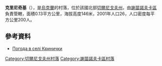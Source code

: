 {{coord|52|15|7|N|32|28|39|E|scale:100000|display=title}}

'''克里尼奇基'''（{{lang-uk|Кринички}}），是[[烏克蘭|烏克蘭]]的村落，位於該國北部[[切爾尼戈夫州|切爾尼戈夫州]]，由[[謝苗諾夫卡區|謝苗諾夫卡區]]負責管轄，面積0.13平方公里，海拔高度146米，2001年人口26，人口密度每平方公里200人。

==參考資料==
* [http://weather.in.ua/ua/chernigovskaja/12369 Погода в селі Кринички] {{Wayback|url=http://weather.in.ua/ua/chernigovskaja/12369 |date=20200815090326 }}

[[Category:切爾尼戈夫州村落|Category:切爾尼戈夫州村落]]
[[Category:謝苗諾夫卡區村落|Category:謝苗諾夫卡區村落]]


{{Chernihiv-geo-stub}}